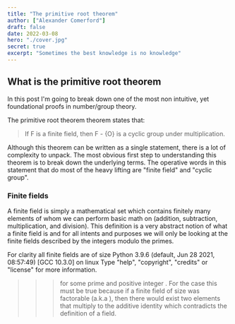 ```yaml
---
title: "The primitive root theorem"
author: ["Alexander Comerford"]
draft: false
date: 2022-03-08
hero: "./cover.jpg"
secret: true
excerpt: "Sometimes the best knowledge is no knowledge"
---
```


## What is the primitive root theorem

In this post I'm going to break down one of the most non intuitive, yet
foundational proofs in number/group theory.

The primitive root theorem theorem states that:

> If F is a finite field, then F - {O} is a cyclic group under multiplication.

Although this theorem can be written as a single statement, there is a lot of
complexity to unpack. The most obvious first step to understanding this
theorem is to break down the underlying terms. The operative words in this
statement that do most of the heavy lifting are "finite field" and "cyclic
group".


### Finite fields

A finite field is simply a mathematical set which contains finitely many
elements of whom we can perform basic math on (addition, subtraction,
multiplication, and division). This definition is a very abstract notion of
what a finite field is and for all intents and purposes we will only be
looking at the finite fields described by the integers modulo the primes.

  For clarity all finite fields are of size Python 3.9.6 (default, Jun 28 2021, 08:57:49)
[GCC 10.3.0] on linux
Type "help", "copyright", "credits" or "license" for more information.
>>> for some prime
   and positive integer . For the
   case this must be true because if a finite field of size
   was factorable (a.k.a ), then
  there would exist two elements that multiply to the additive identity which
  contradicts the definition of a field.
